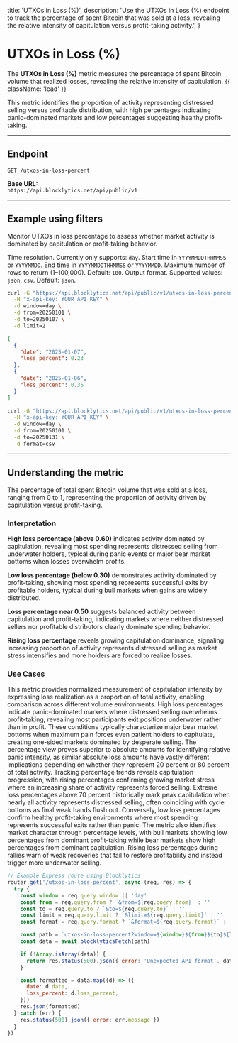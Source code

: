   title: 'UTXOs in Loss (%)',
  description:
    'Use the UTXOs in Loss (%) endpoint to track the percentage of spent Bitcoin that was sold at a loss, revealing the relative intensity of capitulation versus profit-taking activity.',
}

# UTXOs in Loss (%)

The **UTXOs in Loss (%)** metric measures the percentage of spent Bitcoin volume that realized losses, revealing the relative intensity of capitulation. {{ className: 'lead' }}

This metric identifies the proportion of activity representing distressed selling versus profitable distribution, with high percentages indicating panic-dominated markets and low percentages suggesting healthy profit-taking.

---

## Endpoint

`GET /utxos-in-loss-percent`

**Base URL:**  
`https://api.blocklytics.net/api/public/v1`

---

## Example using filters

<Row>
  <Col>

Monitor UTXOs in loss percentage to assess whether market activity is dominated by capitulation or profit-taking behavior.

<Properties>
  <Property name="window" type="string">
    Time resolution. Currently only supports: <code>day</code>.
  </Property>
  <Property name="from" type="string">
    Start time in <code>YYYYMMDDTHHMMSS</code> or <code>YYYYMMDD</code>.
  </Property>
  <Property name="to" type="string">
    End time in <code>YYYYMMDDTHHMMSS</code> or <code>YYYYMMDD</code>.
  </Property>
  <Property name="limit" type="integer">
    Maximum number of rows to return (1–100,000). Default: <code>100</code>.
  </Property>
  <Property name="format" type="string">
    Output format. Supported values: <code>json</code>, <code>csv</code>.
    Default: <code>json</code>.
  </Property>
</Properties>

  </Col>
  <Col>

```bash {title="Requesting UTXOs in Loss (%) data"}
curl -G "https://api.blocklytics.net/api/public/v1/utxos-in-loss-percent" \
  -H "x-api-key: YOUR_API_KEY" \
  -d window=day \
  -d from=20250101 \
  -d to=20250107 \
  -d limit=2
```

```json {title="Sample JSON response"}
[
  {
    "date": "2025-01-07",
    "loss_percent": 0.23
  },
  {
    "date": "2025-01-06",
    "loss_percent": 0.35
  }
]
```

```bash {title="Exporting as CSV"}
curl -G "https://api.blocklytics.net/api/public/v1/utxos-in-loss-percent" \
  -H "x-api-key: YOUR_API_KEY" \
  -d window=day \
  -d from=20250101 \
  -d to=20250131 \
  -d format=csv
```

  </Col>
</Row>

---

## Understanding the metric

<Row>
  <Col>

<Properties>
  <Property name="loss_percent" type="number">
    The percentage of total spent Bitcoin volume that was sold at a loss,
    ranging from 0 to 1, representing the proportion of activity driven by
    capitulation versus profit-taking.
  </Property>
</Properties>

### Interpretation

**High loss percentage (above 0.60)** indicates activity dominated by capitulation, revealing most spending represents distressed selling from underwater holders, typical during panic events or major bear market bottoms when losses overwhelm profits.

**Low loss percentage (below 0.30)** demonstrates activity dominated by profit-taking, showing most spending represents successful exits by profitable holders, typical during bull markets when gains are widely distributed.

**Loss percentage near 0.50** suggests balanced activity between capitulation and profit-taking, indicating markets where neither distressed sellers nor profitable distributors clearly dominate spending behavior.

**Rising loss percentage** reveals growing capitulation dominance, signaling increasing proportion of activity represents distressed selling as market stress intensifies and more holders are forced to realize losses.

### Use Cases

This metric provides normalized measurement of capitulation intensity by expressing loss realization as a proportion of total activity, enabling comparison across different volume environments. High loss percentages indicate panic-dominated markets where distressed selling overwhelms profit-taking, revealing most participants exit positions underwater rather than in profit. These conditions typically characterize major bear market bottoms when maximum pain forces even patient holders to capitulate, creating one-sided markets dominated by desperate selling. The percentage view proves superior to absolute amounts for identifying relative panic intensity, as similar absolute loss amounts have vastly different implications depending on whether they represent 20 percent or 80 percent of total activity. Tracking percentage trends reveals capitulation progression, with rising percentages confirming growing market stress where an increasing share of activity represents forced selling. Extreme loss percentages above 70 percent historically mark peak capitulation when nearly all activity represents distressed selling, often coinciding with cycle bottoms as final weak hands flush out. Conversely, low loss percentages confirm healthy profit-taking environments where most spending represents successful exits rather than panic. The metric also identifies market character through percentage levels, with bull markets showing low percentages from dominant profit-taking while bear markets show high percentages from dominant capitulation. Rising loss percentages during rallies warn of weak recoveries that fail to restore profitability and instead trigger more underwater selling.

  </Col>
  <Col>

```js {title="Node.js (Express) example"}
// Example Express route using Blocklytics
router.get('/utxos-in-loss-percent', async (req, res) => {
  try {
    const window = req.query.window || 'day'
    const from = req.query.from ? `&from=${req.query.from}` : ''
    const to = req.query.to ? `&to=${req.query.to}` : ''
    const limit = req.query.limit ? `&limit=${req.query.limit}` : ''
    const format = req.query.format ? `&format=${req.query.format}` : ''

    const path = `utxos-in-loss-percent?window=${window}${from}${to}${limit}${format}`
    const data = await blocklyticsFetch(path)

    if (!Array.isArray(data)) {
      return res.status(500).json({ error: 'Unexpected API format', data })
    }

    const formatted = data.map((d) => ({
      date: d.date,
      loss_percent: d.loss_percent,
    }))
    res.json(formatted)
  } catch (err) {
    res.status(500).json({ error: err.message })
  }
})
```

  </Col>
</Row>
